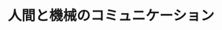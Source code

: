 ﻿---
title: "人間と機械のコミュニケーション"
category: "情報理工学院"
vol: "16"
interviewee: "河原 田弘 "
url: ""
tags: []
pdf: "16-5.pdf"
facephoto: ""
career: ""
preface: "------------"
---
